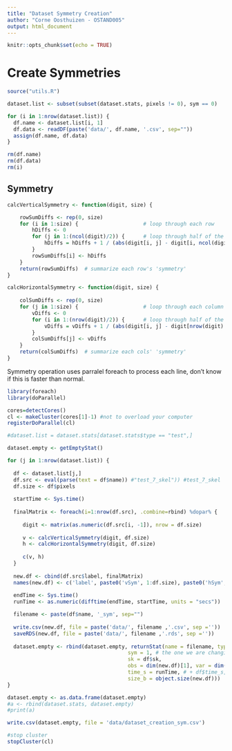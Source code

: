```yaml
---
title: "Dataset Symmetry Creation"
author: "Corne Oosthuizen - OSTAND005"
output: html_document
---
```


```r
knitr::opts_chunk$set(echo = TRUE)
```

# Create Symmetries

```r
source("utils.R")

dataset.list <- subset(subset(dataset.stats, pixels != 0), sym == 0)

for (i in 1:nrow(dataset.list)) {
  df.name <- dataset.list[i, 1]
  df.data <- readDF(paste('data/', df.name, '.csv', sep=""))
  assign(df.name, df.data) 
}

rm(df.name)
rm(df.data)
rm(i)

```

## Symmetry

```r

calcVerticalSymmetry <- function(digit, size) {

    rowSumDiffs <- rep(0, size)
    for (i in 1:size) {                     # loop through each row
        hDiffs <- 0
        for (j in 1:(ncol(digit)/2)) {      # loop through half of the columns
            hDiffs = hDiffs + 1 / (abs(digit[i, j] - digit[i, ncol(digit) - j + 1]) + 1)
        }
        rowSumDiffs[i] <- hDiffs
    }
    return(rowSumDiffs)  # summarize each row's 'symmetry'
}

calcHorizontalSymmetry <- function(digit, size) {
    
    colSumDiffs <- rep(0, size)
    for (j in 1:size) {                     # loop through each column
        vDiffs <- 0
        for (i in 1:(nrow(digit)/2)) {      # loop through half of the rows
            vDiffs = vDiffs + 1 / (abs(digit[i, j] - digit[nrow(digit) - i + 1, j]) + 1)
        }
        colSumDiffs[j] <- vDiffs
    }
    return(colSumDiffs)  # summarize each cols' 'symmetry'
}
```

Symmetry operation uses parralel foreach to process each line, don't know if this is faster than normal.

```r
library(foreach)
library(doParallel)

cores=detectCores()
cl <- makeCluster(cores[1]-1) #not to overload your computer
registerDoParallel(cl)

#dataset.list = dataset.stats[dataset.stats$type == "test",]

dataset.empty <- getEmptyStat()

for (j in 1:nrow(dataset.list)) {
  
  df <- dataset.list[j,]
  df.src <- eval(parse(text = df$name)) #"test_7_skel")) #test_7_skel
  df.size <- df$pixels
  
  startTime <- Sys.time()
  
  finalMatrix <- foreach(i=1:nrow(df.src), .combine=rbind) %dopar% {
     
     digit <- matrix(as.numeric(df.src[i, -1]), nrow = df.size)
    
     v <- calcVerticalSymmetry(digit, df.size)
     h <- calcHorizontalSymmetry(digit, df.size)
      
     c(v, h)
  }
  
  new.df <- cbind(df.src$label, finalMatrix)
  names(new.df) <- c('label', paste0('vSym', 1:df.size), paste0('hSym', 1:df.size))
  
  endTime <- Sys.time()
  runTime <- as.numeric(difftime(endTime, startTime, units = "secs"))

  filename <- paste(df$name, '_sym', sep="")
  
  write.csv(new.df, file = paste('data/', filename ,'.csv', sep =''))
  saveRDS(new.df, file = paste('data/', filename ,'.rds', sep =''))
    
  dataset.empty <- rbind(dataset.empty, returnStat(name = filename, type = df$type, pixels = 0, 
                                       sym = 1, # the one we are changing
                                       sk = df$sk,
                                       obs = dim(new.df)[1], var = dim(new.df)[2], 
                                       time_s = runTime, # + df$time_s, 
                                       size_b = object.size(new.df)))
}

dataset.empty <- as.data.frame(dataset.empty)
#a <- rbind(dataset.stats, dataset.empty)
#print(a)

write.csv(dataset.empty, file = 'data/dataset_creation_sym.csv')

#stop cluster
stopCluster(cl)
```
